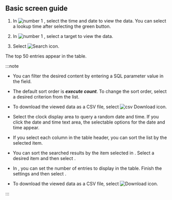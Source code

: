 ## Basic screen guide

<Xclude product='postgresql,mysql,oracle,cubird,oracle-v1,oracle-pro'><ImgLang img='db-database-sql-stat.png' desc='SQL Statistics' /></Xclude>

<InDoc product='postgresql,mysql,cubird'><ProdImg img='db-database-sql-stat.png' desc='SQL Statistics' /></InDoc>

<InDoc product='oracle,oracle-v1,oracle-pro'><ImgLang img='db-database-sql-stat-oracle-pro.png' desc='SQL Statistics' /></InDoc>

1. In ![number 1](/img/number-01.png) <Cmdname sid="time" className="uitext" />, select the time and date to view the data. You can select a lookup time after selecting the green button.

2. In ![number 1](/img/number-01.png) <Cmdname sid="instance" className="uitext" />, select a target to view the data.

3. Select ![Search icon](/img/ico-btn-search.png).

The top 50 entries appear in the table.

:::note

<Xclude product='postgresql,mysql,oracle,oracle-v1,oracle-pro'>

- You can filter the desired content by entering a SQL parameter value in the <Cmdname sid="filter" className="uitext" /> field.

- The default sort order is **_execute count_**. To change the sort order, select a desired criterion from the <Cmdname sid="TTL07772" className="uitext" /> list.

- To download the viewed data as a CSV file, select ![csv Download icon](/img/ic-csv-download-ms.svg).

</Xclude>

<InDoc product='postgresql,mysql,oracle,oracle-v1,oracle-pro'>

- Select the clock display area to query a random date and time. If you click the date and time text area, the selectable options for the date and time appear.

- If you select each column in the table header, you can sort the list by the selected item.

- You can sort the searched results by the item selected in <Cmdname sid="TTL07772" className="uitext" />. Select a desired item and then select <LinkImage img="ico-btn-search.png" className="ico" />.

- In <Cmdname sid="TTL07773" className="uitext" />, you can set the number of entries to display in the table. Finish the settings and then select <LinkImage img="ico-btn-search.png" className="ico" />.

- To download the viewed data as a CSV file, select ![Download icon](/img/ico-download.svg).

</InDoc>

:::
